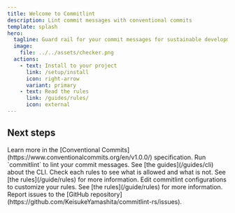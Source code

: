 ```yaml
---
title: Welcome to Commitlint
description: Lint commit messages with conventional commits
template: splash
hero:
  tagline: Guard rail for your commit messages for sustainable development
  image:
    file: ../../assets/checker.png
  actions:
    - text: Install to your project
      link: /setup/install
      icon: right-arrow
      variant: primary
    - text: Read the rules
      link: /guides/rules/
      icon: external
---
```



## Next steps

<CardGrid stagger>
  <Card title="Understand Conventional Commits" icon="open-book">
    Learn more in the [Conventional
    Commits](https://www.conventionalcommits.org/en/v1.0.0/) specification.
  </Card>
  <Card title="Run the lint" icon="rocket">
    Run `commitlint` to lint your commit messages. See [the guides](/guides/cli)
    about the CLI.
  </Card>
  <Card title="Check the Rules" icon="add-document">
    Check each rules to see what is allowed and what is not. See [the
    rules](/guide/rules) for more information.
  </Card>
  <Card title="Customize your rules" icon="setting">
    Edit commitlint configurations to customize your rules. See [the
    rules](/guide/rules) for more information.
  </Card>
  <Card title="Report issues" icon="error">
    Report issues to the [GitHub
    repository](https://github.com/KeisukeYamashita/commitlint-rs/issues).
  </Card>
</CardGrid>
